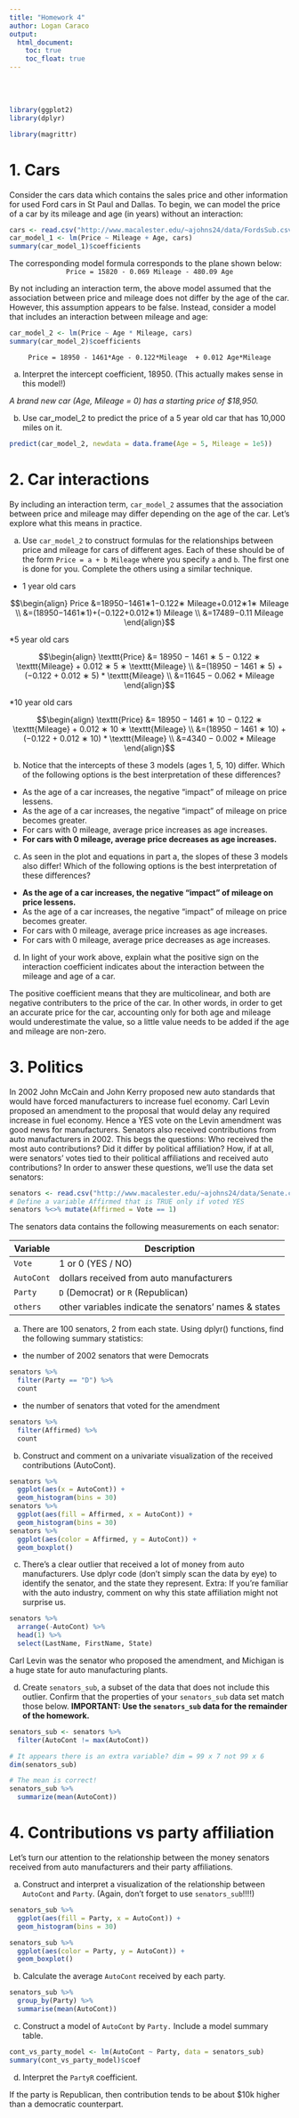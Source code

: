```yaml
---
title: "Homework 4"
author: Logan Caraco
output: 
  html_document:
    toc: true
    toc_float: true
---
```



\
\


```r
library(ggplot2)
library(dplyr)

library(magrittr)
```

# 1. Cars
Consider the cars data which contains the sales price and other information for used Ford cars in St Paul and Dallas. To begin, we can model the price of a car by its mileage and age (in years) without an interaction:

```r
cars <- read.csv("http://www.macalester.edu/~ajohns24/data/FordsSub.csv")
car_model_1 <- lm(Price ~ Mileage + Age, cars)
summary(car_model_1)$coefficients
```

The corresponding model formula corresponds to the plane shown below:
<center>`Price = 15820 - 0.069 Mileage - 480.09 Age`</center>

By not including an interaction term, the above model assumed that the association between price and mileage does not differ by the age of the car. However, this assumption appears to be false. Instead, consider a model that includes an interaction between mileage and age:

```r
car_model_2 <- lm(Price ~ Age * Mileage, cars)
summary(car_model_2)$coefficients
```

<center> `Price = 18950 - 1461*Age - 0.122*Mileage  + 0.012 Age*Mileage` </center>

 a. Interpret the intercept coefficient, 18950. (This actually makes sense in this model!)
 
 *A brand new car (Age, Mileage = 0) has a starting price of $18,950.*

 b. Use car_model_2 to predict the price of a 5 year old car that has 10,000 miles on it.

```r
predict(car_model_2, newdata = data.frame(Age = 5, Mileage = 1e5))
```

# 2. Car interactions

By including an interaction term, `car_model_2` assumes that the association between price and mileage may differ depending on the age of the car. Let’s explore what this means in practice.

 a. Use `car_model_2` to construct formulas for the relationships between price and mileage for cars of different ages. Each of these should be of the form `Price = a + b Mileage` where you specify `a` and `b`. The first one is done for you. Complete the others using a similar technique.

* 1 year old cars 

$$\begin{align} Price &=18950−1461∗1−0.122∗ Mileage+0.012∗1∗ Mileage \\ &=(18950−1461∗1)+(−0.122+0.012∗1) Mileage \\ &=17489−0.11 Mileage \end{align}$$

*5 year old cars

$$\begin{align} \texttt{Price} &= 18950 − 1461 ∗ 5 − 0.122 ∗ \texttt{Mileage} + 0.012 ∗ 5 ∗ \texttt{Mileage} \\
 &=(18950 − 1461 ∗ 5) + (−0.122 + 0.012 ∗ 5) * \texttt{Mileage} \\
 &=11645 − 0.062 * Mileage \end{align}$$

*10 year old cars

$$\begin{align} \texttt{Price} &= 18950 − 1461 ∗ 10 − 0.122 ∗ \texttt{Mileage} + 0.012 ∗ 10 ∗ \texttt{Mileage} \\
 &=(18950 − 1461 ∗ 10) + (−0.122 + 0.012 ∗ 10) * \texttt{Mileage} \\
 &=4340 − 0.002 * Mileage \end{align}$$
 
 b. Notice that the intercepts of these 3 models (ages 1, 5, 10) differ. Which of the following options is the best interpretation of these differences?
* As the age of a car increases, the negative “impact” of mileage on price lessens.
* As the age of a car increases, the negative “impact” of mileage on price becomes greater.
* For cars with 0 mileage, average price increases as age increases.
* **For cars with 0 mileage, average price decreases as age increases.**

 c. As seen in the plot and equations in part a, the slopes of these 3 models also differ! Which of the following options is the best interpretation of these differences?
* **As the age of a car increases, the negative “impact” of mileage on price lessens.**
* As the age of a car increases, the negative “impact” of mileage on price becomes greater.
* For cars with 0 mileage, average price increases as age increases.
* For cars with 0 mileage, average price decreases as age increases.

 d. In light of your work above, explain what the positive sign on the interaction coefficient indicates about the interaction between the mileage and age of a car.
 
 The positive coefficient means that they are multicolinear, and both are negative contributers to the price of the car. In other words, in order to get an accurate price for the car, accounting only for both age and mileage would underestimate the value, so a little value needs to be added if the age and mileage are non-zero.

# 3. Politics
In 2002 John McCain and John Kerry proposed new auto standards that would have forced manufacturers to increase fuel economy. Carl Levin proposed an amendment to the proposal that would delay any required increase in fuel economy. Hence a YES vote on the Levin amendment was good news for manufacturers. Senators also received contributions from auto manufacturers in 2002. This begs the questions: Who received the most auto contributions? Did it differ by political affiliation? How, if at all, were senators’ votes tied to their political affiliations and received auto contributions? In order to answer these questions, we’ll use the data set senators:

```r
senators <- read.csv("http://www.macalester.edu/~ajohns24/data/Senate.csv")
# Define a variable Affirmed that is TRUE only if voted YES
senators %<>% mutate(Affirmed = Vote == 1)
```

The senators data contains the following measurements on each senator:

Variable    | Description
---------   | ---------------
`Vote`	    | 1  or 0 (YES / NO)
`AutoCont`	| dollars received from auto manufacturers
`Party`	    | `D` (Democrat) or `R` (Republican)
`others`	  | other variables indicate the senators’ names & states

 a. There are 100 senators, 2 from each state. Using dplyr() functions, find the following summary statistics:

 * the number of 2002 senators that were Democrats
```r
senators %>%
  filter(Party == "D") %>%
  count
```
 
 * the number of senators that voted for the amendment
```r
senators %>%
  filter(Affirmed) %>%
  count
```

 b. Construct and comment on a univariate visualization of the received contributions (AutoCont).
```r
senators %>%
  ggplot(aes(x = AutoCont)) +
  geom_histogram(bins = 30)
senators %>%
  ggplot(aes(fill = Affirmed, x = AutoCont)) +
  geom_histogram(bins = 30)
senators %>%
  ggplot(aes(color = Affirmed, y = AutoCont)) +
  geom_boxplot()
```
 

 c. There’s a clear outlier that received a lot of money from auto manufacturers. Use dplyr code (don’t simply scan the data by eye) to identify the senator, and the state they represent. Extra: If you’re familiar with the auto industry, comment on why this state affiliation might not surprise us.
 
``` r
senators %>%
  arrange(-AutoCont) %>%
  head(1) %>%
  select(LastName, FirstName, State)
```

Carl Levin was the senator who proposed the amendment, and Michigan is a huge state for auto manufacturing plants.

 d. Create `senators_sub`, a subset of the data that does not include this outlier. Confirm that the properties of your `senators_sub` data set match those below. **IMPORTANT: Use the `senators_sub` data for the remainder of the homework.**
 
```r
senators_sub <- senators %>%
  filter(AutoCont != max(AutoCont))

# It appears there is an extra variable? dim = 99 x 7 not 99 x 6
dim(senators_sub)

# The mean is correct!
senators_sub %>% 
  summarize(mean(AutoCont))
```
 
# 4. Contributions vs party affiliation
Let’s turn our attention to the relationship between the money senators received from auto manufacturers and their party affiliations.

 a. Construct and interpret a visualization of the relationship between `AutoCont` and `Party`. (Again, don’t forget to use `senators_sub`!!!!)

```r
senators_sub %>%
  ggplot(aes(fill = Party, x = AutoCont)) +
  geom_histogram(bins = 30)

senators_sub %>%
  ggplot(aes(color = Party, y = AutoCont)) +
  geom_boxplot()
```

 b. Calculate the average `AutoCont` received by each party.
```r
senators_sub %>%
  group_by(Party) %>%
  summarise(mean(AutoCont))
```
 
 c. Construct a model of `AutoCont` by `Party.` Include a model summary table.
 
```r
cont_vs_party_model <- lm(AutoCont ~ Party, data = senators_sub)
summary(cont_vs_party_model)$coef
```
 
 d. Interpret the `PartyR` coefficient.

If the party is Republican, then contribution tends to be about $10k higher than a democratic counterpart.
